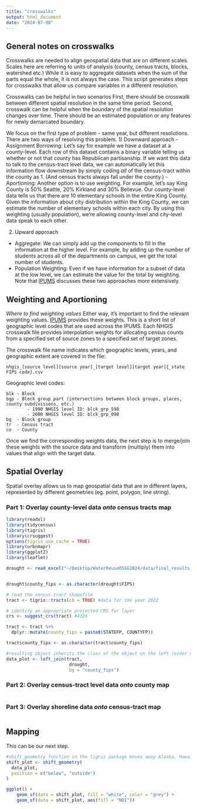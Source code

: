 ```yaml
---
title: "crosswalks"
output: html_document
date: "2024-07-08"
---
```


## General notes on crosswalks
Crosswalks are needed to align geospatial data that are on different scales. Scales here are referring to units of analysis (county, census tracts, blocks, watershed etc.) While it is easy to aggregate datasets when the sum of the parts equal the whole, it is not always the case. This script generates steps for crosswalks that allow us compare variables in a different resolution. 

Crosswalks can be helpful in two scenarios First, there should be crosswalk between different spatial resolution in the same time period. Second, crosswalk can be helpful when the boundary of the spatial resolution changes over time. There should be an estimated population or any features for newly demarcated boundary. 

We focus on the first type of problem - same year, but different resolutions. There are two ways of resolving this problem.
1) Downward approach
- Assignment Borrowing: Let's say for example we have a dataset at a county-level. Each row of this dataset contains a binary variable telling us whether or not that county has Republican partisanship. If we want this data to talk to the census-tract level data, we can automatically let this information flow downstream by simply coding *all* of the census-tract within the county as 1. (And census tracts always fall under the county.)
- Aportioning: Another option is to use weighting. For example, let's say King County is 50% Seattle, 20% Kirkland and 30% Bellevue. Our county-level data tells us that there are 10 elementary schools in the entire King County. Given the information about city distribution within the King County, we can estimate the number of elementary schools within each city. By using this weighting (usually population), we're allowing county-level and city-level data speak to each other.

2) Upward approach
- Aggregate: We can simply add up the components to fill in the information at the higher level. For example, by adding up the number of students across all of the departments on campus, we get the total number of students. 
- Population Weighting: Even if we have information for a subset of data at the low level, we can estimate the value for the total by weighting. Note that [IPUMS](https://www.nhgis.org/geographic-crosswalks) discusses these two approaches more extensively.

## Weighting and Aportioning
*Where to find weighting values*
Either way, it's important to find the relevant weighting values.  [IPUMS](https://www.nhgis.org/geographic-crosswalks#download) provides these weights. This is a short list of geographic level codes that are used across the IPUMS. Each NHGIS crosswalk file provides interpolation weights for allocating census counts from a specified set of source zones to a specified set of target zones.

The crosswalk file name indicates which geographic levels, years, and geographic extent are covered in the file:

    nhgis_[source level][source year]_[target level][target year]{_state FIPS code}.csv

Geographic level codes:

    blk - Block
    bgp - Block group part (intersections between block groups, places, county subdivisions, etc.)
            - 1990 NHGIS level ID: blck_grp_598
            - 2000 NHGIS level ID: blck_grp_090
    bg  - Block group
    tr  - Census tract
    co  - County
    
Once we find the corresponding weights data, the next step is to merge/join these weights with the source data and transform (multiply) them into values that align with the target data. 





## Spatial Overlay
Spatial overlay allows us to map geospatial data that are in different layers, represented by different geometries (eg. point, polygon, line string). 

### Part 1: Overlay county-level data *onto* census tracts map
```r
library(readxl)
library(tidycensus)
library(tigris)
library(crsuggest)
options(tigris_use_cache = TRUE)
library(urbnmapr)
library(ggplot2)
library(leaflet)

drought <- read_excel("~/Desktop/WaterReuseDSSG2024/data/final_results_dissemination_NDINDC.xlsx")


drought$county_fips <- as.character(drought$FIPS)

# load the census tract shapefile
tract <- tigris::tracts(cb = TRUE) #data for the year 2022

# identify an appropriate projected CRS for layer
crs <- suggest_crs(tract) #4326

tract <- tract %>%
  dplyr::mutate(county_fips = paste0(STATEFP, COUNTYFP))

tract$county_fips <- as.character(tract$county_fips)

#resulting object inherits the class of the object on the left (order matters!)
data_plot <- left_join(tract, 
                        drought, 
                        by = "county_fips") 


```

### Part 2: Overlay census-tract level data *onto* county map
```r


```

### Part 3: Overlay shoreline data *onto* census-tract map
```r


```


## Mapping
This can be our next step.

```r
#shift_geometry function in the tigris package moves away Alaska, Hawaii, and Puerto Rico
shift_plot <- shift_geometry(
  data_plot,
  position = c("below", "outside")
)

ggplot() +
    geom_sf(data = shift_plot, fill = "white", color = "grey") +
    geom_sf(data = shift_plot, aes(fill = "NDI"))
```

